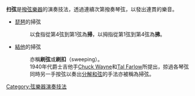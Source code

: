 {{Multiple issues|
{{expand language|en}}
{{Unreferenced|time=2021-02-02T02:09:29+00:00}}
}}
'''扫弦'''是[[撥弦樂器|撥弦樂器]]的演奏技法，透過連續次第撥奏琴弦，以發出連貫的樂音。

* [[琵琶|琵琶]]的掃弦
*: 以食指從第4弦到第1弦為'''掃'''，以拇指從第1弦到第4弦為'''拂'''。
* [[結他|結他]]的掃弦
*: 亦稱'''刷弦'''或'''刷扣'''（sweeping）。
*: 1940年代爵士吉他手[[Chuck_Wayne|Chuck Wayne]]和[[Tal_Farlow|Tal Farlow]]所提出，掠過各琴弦同時另一手按弦以奏出[[分解和弦|分解和弦]]的手法亦被稱為掃弦。

{{音樂小作品}}

[[Category:弦樂器演奏技法|Category:弦樂器演奏技法]]
